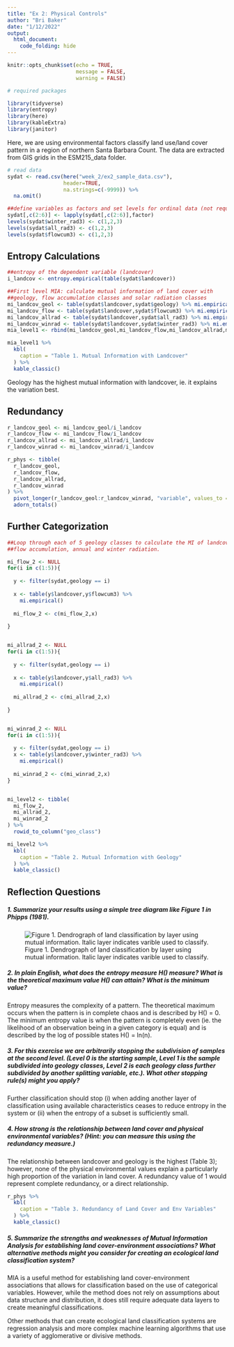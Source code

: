 ```yaml
---
title: "Ex 2: Physical Controls"
author: "Bri Baker"
date: "1/12/2022"
output: 
  html_document:
    code_folding: hide
---
```


```r
knitr::opts_chunk$set(echo = TRUE,
                      message = FALSE,
                      warning = FALSE)

# required packages

library(tidyverse)
library(entropy)
library(here)
library(kableExtra)
library(janitor)

```

Here, we are using environmental factors classify land use/land cover pattern in a region of northern Santa Barbara Count. The data are extracted from GIS grids in the ESM215\data\sy_data folder.

```r
# read data
sydat <- read.csv(here("week_2/ex2_sample_data.csv"),
                  header=TRUE,
                  na.strings=c(-9999)) %>% 
  na.omit()

##define variables as factors and set levels for ordinal data (not required for MI analysis but useful for other classifier methods)
sydat[,c(2:6)] <- lapply(sydat[,c(2:6)],factor)
levels(sydat$winter_rad3) <- c(1,2,3)
levels(sydat$all_rad3) <- c(1,2,3)
levels(sydat$flowcum3) <- c(1,2,3)

```

## Entropy Calculations

```r

##entropy of the dependent variable (landcover)
i_landcov <- entropy.empirical(table(sydat$landcover))

##First level MIA: calculate mutual information of land cover with
##geology, flow accumulation classes and solar radiation classes
mi_landcov_geol <- table(sydat$landcover,sydat$geology) %>% mi.empirical()
mi_landcov_flow <- table(sydat$landcover,sydat$flowcum3) %>% mi.empirical()
mi_landcov_allrad <- table(sydat$landcover,sydat$all_rad3) %>% mi.empirical()
mi_landcov_winrad <- table(sydat$landcover,sydat$winter_rad3) %>% mi.empirical()
mia_level1 <- rbind(mi_landcov_geol,mi_landcov_flow,mi_landcov_allrad,mi_landcov_winrad)

mia_level1 %>% 
  kbl(
    caption = "Table 1. Mutual Information with Landcover"
  ) %>% 
  kable_classic()

```

Geology has the highest mutual information with landcover, ie. it explains the variation best.

## Redundancy

```r

r_landcov_geol <- mi_landcov_geol/i_landcov
r_landcov_flow <- mi_landcov_flow/i_landcov
r_landcov_allrad <- mi_landcov_allrad/i_landcov
r_landcov_winrad <- mi_landcov_winrad/i_landcov

r_phys <- tibble(
  r_landcov_geol,
  r_landcov_flow,
  r_landcov_allrad,
  r_landcov_winrad
) %>% 
  pivot_longer(r_landcov_geol:r_landcov_winrad, "variable", values_to = "redundancy") %>% 
  adorn_totals()

```


## Further Categorization

```r
##Loop through each of 5 geology classes to calculate the MI of landcover with
##flow accumulation, annual and winter radiation.

mi_flow_2 <- NULL
for(i in c(1:5)){
  
  y <- filter(sydat,geology == i)
  
  x <- table(y$landcover,y$flowcum3) %>% 
    mi.empirical()
  
  mi_flow_2 <- c(mi_flow_2,x)
  
}


mi_allrad_2 <- NULL
for(i in c(1:5)){
  
  y <- filter(sydat,geology == i)
  
  x <- table(y$landcover,y$all_rad3) %>% 
    mi.empirical()
  
  mi_allrad_2 <- c(mi_allrad_2,x)
  
}


mi_winrad_2 <- NULL
for(i in c(1:5)){
  
  y <- filter(sydat,geology == i)
  x <- table(y$landcover,y$winter_rad3) %>%
    mi.empirical()
  
  mi_winrad_2 <- c(mi_winrad_2,x)
}


mi_level2 <- tibble(
  mi_flow_2,
  mi_allrad_2,
  mi_winrad_2
) %>% 
  rowid_to_column("geo_class")

mi_level2 %>% 
  kbl(
    caption = "Table 2. Mutual Information with Geology"
  ) %>% 
  kable_classic()


```



## Reflection Questions

##### 1. Summarize your results using a simple tree diagram like Figure 1 in Phipps (1981).


![Figure 1. Dendrograph of land classification by layer using mutual information. Italic layer indicates varible used to classify.](dendrograph.jpg)


##### 2. In plain English, what does the entropy measure H() measure? What is the theoretical maximum value H() can attain? What is the minimum value?

Entropy measures the complexity of a pattern. The theoretical maximum occurs when the pattern is in complete chaos and is described by H() = 0. The minimum entropy value is when the pattern is completely even (ie. the likelihood of an observation being in a given category is equal) and is described by the log of possible states H() = ln(n). 

##### 3. For this exercise we are arbitrarily stopping the subdivision of samples at the second level. (Level 0 is the starting sample, Level 1 is the sample subdivided into geology classes, Level 2 is each geology class further subdivided by another splitting variable, etc.).  What other stopping rule(s) might you apply?

Further classification should stop (i) when adding another layer of classification using available characteristics ceases to reduce entropy in the system or (ii) when the entropy of a subset is sufficiently small.


##### 4. How strong is the relationship between land cover and physical environmental variables? (Hint: you can measure this using the redundancy measure.) 

The relationship between landcover and geology is the highest (Table 3); however, none of the physical environmental values explain a particularly high proportion of the variation in land cover. A redundancy value of 1 would represent complete redundancy, or a direct relationship.

```r
r_phys %>% 
  kbl(
    caption = "Table 3. Redundancy of Land Cover and Env Variables"
  ) %>% 
  kable_classic()

```


##### 5. Summarize the strengths and weaknesses of Mutual Information Analysis for establishing land cover-environment associations? What alternative methods might you consider for creating an ecological land classification system?

MIA is a useful method for establishing land cover-environment associations that allows for classification based on the use of categorical variables. However, while the method does not rely on assumptions about data structure and distribution, it does still require adequate data layers to create meaningful classifications. 

Other methods that can create ecological land classification systems are regression analysis and more complex machine learning algorithms that use a variety of agglomerative or divisive methods.
